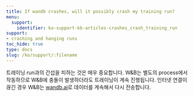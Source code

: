 ```yaml
---
title: If wandb crashes, will it possibly crash my training run?
menu:
  support:
    identifier: ko-support-kb-articles-crashes_crash_training_run
support:
- crashing and hanging runs
toc_hide: true
type: docs
slug: /ko/support/:filename
---
```


트레이닝 run과의 간섭을 피하는 것은 매우 중요합니다. W&B는 별도의 process에서 작동하므로 W&B에 충돌이 발생하더라도 트레이닝이 계속 진행됩니다. 인터넷 연결이 끊긴 경우 W&B는 [wandb.ai](https://wandb.ai)로 데이터를 계속해서 다시 전송합니다.
